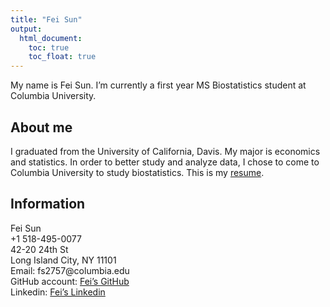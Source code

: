 ```yaml
---
title: "Fei Sun"
output: 
  html_document:
    toc: true
    toc_float: true
---
```


My name is Fei Sun. I'm currently a first year MS Biostatistics student at Columbia University.

## About me

I graduated from the University of California, Davis. My major is economics and statistics. In order to better study and analyze data, I chose to come to Columbia University to study biostatistics. This is my [resume](fs_resume.pdf).

## Information

Fei Sun\
+1 518-495-0077\
42-20 24th St\
Long Island City, NY 11101\
Email: fs2757@columbia.edu\
GitHub account: [Fei's GitHub](https://www.github.com/ffsun812)\
Linkedin: [Fei's Linkedin](https://www.linkedin.com/in/fei-sun-838a6421b/)